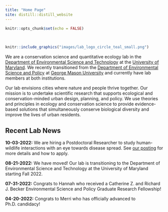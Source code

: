 ```yaml
---
title: "Home Page"
site: distill::distill_website
---
```


```r
knitr::opts_chunk$set(echo = FALSE)
```

<style>
d-title, d-byline {
  display: none
}
</style>

<br>

```r
knitr::include_graphics("images/lab_logo_circle_teal_small.png")
```

We are a conservation science and quantitative ecology lab in the [Department of Environmental Science and Technology](https://enst.umd.edu/){target="_blank"} at the [University of Maryland](https://umd.edu/){target="_blank"}. We recently transitioned from the [Department of Environmental Science and Policy](https://science.gmu.edu/academics/departments-units/environmental-science-policy){target="_blank"} at [George Mason University](https://www2.gmu.edu/){target="_blank"} and currently have lab members at both institutions. 

Our lab envisions cities where nature and people thrive together. Our mission is to undertake scientific research that supports ecological and conservation-minded urban design, planning, and policy. We use theories and principles in ecology and conservation science to provide evidence-based solutions that simultaneously conserve biological diversity and improve the lives of urban residents.

<h2>Recent Lab News</h2>

**10-03-2022:** We are hiring a Postdoctoral Researcher to study human-wildlife interactions with an eye towards disease spread. See [our posting](Postdoc_Announcement_2022.pdf) for more details and how to apply.

**08-21-2022:** We have moved! Our lab is transitioning to the Department of Environmental Science and Technology at the University of Maryland starting Fall 2022. 

**07-31-2022:** Congrats to Hannah who received a Catherine Z. and Richard J. Becker Environmental Science and Policy Graduate Research Fellowship!

**04-20-2022:** Congrats to Merri who has officially advanced to Ph.D. candidacy!
